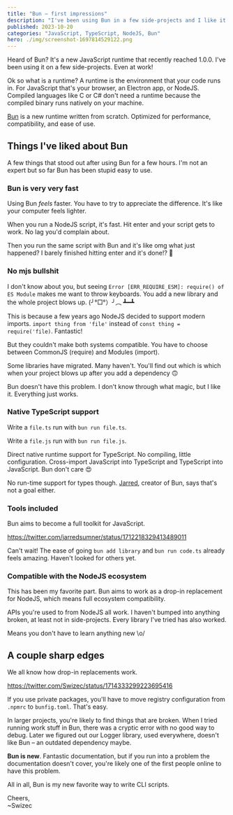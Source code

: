```yaml
---
title: "Bun – first impressions"
description: "I've been using Bun in a few side-projects and I like it a lot"
published: 2023-10-20
categories: "JavaScript, TypeScript, NodeJS, Bun"
hero: ./img/screenshot-1697814529122.png
---
```


Heard of Bun? It's a new JavaScript runtime that recently reached 1.0.0. I've been using it on a few side-projects. Even at work!

Ok so what is a runtime? A runtime is the environment that your code runs in. For JavaScript that's your browser, an Electron app, or NodeJS. Compiled languages like C or C# don't need a runtime because the compiled binary runs natively on your machine.

[Bun](https://bun.sh) is a new runtime written from scratch. Optimized for performance, compatibility, and ease of use.

## Things I've liked about Bun

A few things that stood out after using Bun for a few hours. I'm not an expert but so far Bun has been stupid easy to use.

### Bun is very very fast

Using Bun _feels_ faster. You have to try to appreciate the difference. It's like your computer feels lighter.

When you run a NodeJS script, it's fast. Hit enter and your script gets to work. No lag you'd complain about.

Then you run the same script with Bun and it's like omg what just happened? I barely finished hitting enter and it's done!? 🤯

### No mjs bullshit

I don't know about you, but seeing `Error [ERR_REQUIRE_ESM]: require() of ES Module` makes me want to throw keyboards. You add a new library and the whole project blows up. (╯°□°）╯︵ ┻━┻

This is because a few years ago NodeJS decided to support modern imports. `import thing from 'file'` instead of `const thing = require('file)`. Fantastic!

But they couldn't make both systems compatible. You have to choose between CommonJS (require) and Modules (import).

Some libraries have migrated. Many haven't. You'll find out which is which when your project blows up after you add a dependency 🙃

Bun doesn't have this problem. I don't know through what magic, but I like it. Everything just works.

### Native TypeScript support

Write a `file.ts` run with `bun run file.ts`.

Write a `file.js` run with `bun run file.js`.

Direct native runtime support for TypeScript. No compiling, little configuration. Cross-import JavaScript into TypeScript and TypeScript into JavaScript. Bun don't care 😍

No run-time support for types though. [Jarred](https://twitter.com/jarredsumner), creator of Bun, says that's not a goal either.

### Tools included

Bun aims to become a full toolkit for JavaScript.

https://twitter.com/jarredsumner/status/1712218329413489011

Can't wait! The ease of going `bun add library` and `bun run code.ts` already feels amazing. Haven't looked for others yet.

### Compatible with the NodeJS ecosystem

This has been my favorite part. Bun aims to work as a drop-in replacement for NodeJS, which means full ecosystem compatibility.

APIs you're used to from NodeJS all work. I haven't bumped into anything broken, at least not in side-projects. Every library I've tried has also worked.

Means you don't have to learn anything new \o/

## A couple sharp edges

We all know how drop-in replacements work.

https://twitter.com/Swizec/status/1714333299223695416

If you use private packages, you'll have to move registry configuration from `.npmrc` to `bunfig.toml`. That's easy.

In larger projects, you're likely to find things that are broken. When I tried running work stuff in Bun, there was a cryptic error with no good way to debug. Later we figured out our Logger library, used everywhere, doesn't like Bun – an outdated dependency maybe.

**Bun is new**. Fantastic documentation, but if you run into a problem the documentation doesn't cover, you're likely one of the first people online to have this problem.

All in all, Bun is my new favorite way to write CLI scripts.

Cheers,<br/>
~Swizec
